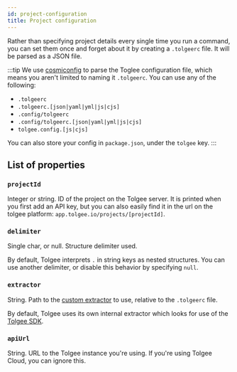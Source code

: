 ```yaml
---
id: project-configuration
title: Project configuration
---
```



<Experimental/>

Rather than specifying project details every single time you run a command, you can set them once and forget about it
by creating a `.tolgeerc` file. It will be parsed as a JSON file.

:::tip
We use [cosmiconfig](https://github.com/davidtheclark/cosmiconfig) to parse the Toglee configuration file, which means
you aren't limited to naming it `.tolgeerc`. You can use any of the following:

 - `.tolgeerc`
 - `.tolgeerc.[json|yaml|yml|js|cjs]`
 - `.config/tolgeerc`
 - `.config/tolgeerc.[json|yaml|yml|js|cjs]`
 - `tolgee.config.[js|cjs]`

You can also store your config in `package.json`, under the `tolgee` key.
:::

## List of properties
### `projectId`
Integer or string. ID of the project on the Tolgee server. It is printed when you first add an API key, but you can also easily find it in the url on the tolgee platform: `app.tolgee.io/projects/[projectId]`.

### `delimiter`
Single char, or null. Structure delimiter used.

By default, Tolgee interprets `.` in string keys as nested structures. You can use another delimiter, or disable this
behavior by specifying `null`.

### `extractor`
String. Path to the [custom extractor](/tolgee-cli/extraction/syncing-strings) to use, relative to the `.tolgeerc`
file.

By default, Tolgee uses its own internal extractor which looks for use of the [Tolgee SDK](/js-sdk).

### `apiUrl`
String. URL to the Tolgee instance you're using. If you're using Tolgee Cloud, you can ignore this.
